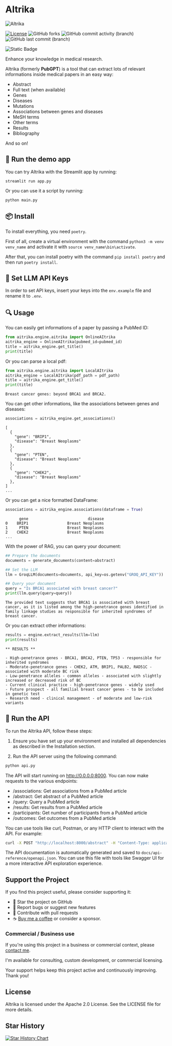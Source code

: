 # AItrika

![AItrika](images/logo.png)

[![License](https://img.shields.io/badge/License-Apache%202.0-orange.svg)](https://opensource.org/licenses/Apache-2.0)
![GitHub forks](https://img.shields.io/github/forks/dSupertramp/AItrika)
![GitHub commit activity (branch)](https://img.shields.io/github/commit-activity/t/dSupertramp/AItrika/main)
![GitHub last commit (branch)](https://img.shields.io/github/last-commit/dSupertramp/AItrika/main)

![Static Badge](https://img.shields.io/badge/medical-content?logo=syringe&logoColor=cyan&color=cyan)

Enhance your knowledge in medical research.

AItrika (formerly **PubGPT**) is a tool that can extract lots of relevant informations inside medical papers in an easy way:

- Abstract
- Full text (when available)
- Genes
- Diseases
- Mutations
- Associations between genes and diseases
- MeSH terms
- Other terms
- Results
- Bibliography

And so on!

## 🚀 Run the demo app

You can try AItrika with the Streamlit app by running:

```
streamlit run app.py
```

Or you can use it a script by running:

```
python main.py
```

## 📦 Install

To install everything, you need `poetry`.

First of all, create a virtual environment with the command `python3 -m venv venv_name` and activate it with `source venv_name\bin\activate`.

After that, you can install poetry with the command `pip install poetry` and then run `poetry install`.

## 🔑 Set LLM API Keys

In order to set API keys, insert your keys into the `env.example` file and rename it to `.env`.

## 🔍 Usage

You can easily get informations of a paper by passing a PubMed ID:

```python
from aitrika.engine.aitrika import OnlineAItrika
aitrika_engine = OnlineAItrika(pubmed_id=pubmed_id)
title = aitrika_engine.get_title()
print(title)
```

Or you can parse a local pdf:

```python
from aitrika.engine.aitrika import LocalAItrika
aitrika_engine = LocalAItrika(pdf_path = pdf_path)
title = aitrika_engine.get_title()
print(title)
```

```
Breast cancer genes: beyond BRCA1 and BRCA2.
```

You can get other informations, like the associations between genes and diseases:

```python
associations = aitrika_engine.get_associations()
```

```
[
  {
    "gene": "BRIP1",
    "disease": "Breast Neoplasms"
  },
  {
    "gene": "PTEN",
    "disease": "Breast Neoplasms"
  },
  {
    "gene": "CHEK2",
    "disease": "Breast Neoplasms"
  },
]
...
```

Or you can get a nice formatted DataFrame:

```python
associations = aitrika_engine.associations(dataframe = True)
```

```
      gene                          disease
0    BRIP1                 Breast Neoplasms
1     PTEN                 Breast Neoplasms
2    CHEK2                 Breast Neoplasms
...
```

With the power of RAG, you can query your document:

```python
## Prepare the documents
documents = generate_documents(content=abstract)

## Set the LLM
llm = GroqLLM(documents=documents, api_key=os.getenv("GROQ_API_KEY"))

## Query your document
query = "Is BRCA1 associated with breast cancer?"
print(llm.query(query=query))
```

```
The provided text suggests that BRCA1 is associated with breast cancer, as it is listed among the high-penetrance genes identified in family linkage studies as responsible for inherited syndromes of breast cancer.
```

Or you can extract other informations:

```python
results = engine.extract_results(llm=llm)
print(results)
```

```
** RESULTS **

- High-penetrance genes - BRCA1, BRCA2, PTEN, TP53 - responsible for inherited syndromes
- Moderate-penetrance genes - CHEK2, ATM, BRIP1, PALB2, RAD51C - associated with moderate BC risk
- Low-penetrance alleles - common alleles - associated with slightly increased or decreased risk of BC
- Current clinical practice - high-penetrance genes - widely used
- Future prospect - all familial breast cancer genes - to be included in genetic test
- Research need - clinical management - of moderate and low-risk variants
```

## 🚀 Run the API

To run the AItrika API, follow these steps:

1. Ensure you have set up your environment and installed all dependencies as described in the Installation section.

2. Run the API server using the following command:

```bash
python api.py
```

The API will start running on http://0.0.0.0:8000. You can now make requests to the various endpoints:

- /associations: Get associations from a PubMed article
- /abstract: Get abstract of a PubMed article
- /query: Query a PubMed article
- /results: Get results from a PubMed article
- /participants: Get number of participants from a PubMed article
- /outcomes: Get outcomes from a PubMed article

You can use tools like curl, Postman, or any HTTP client to interact with the API. For example:

```bash
curl -X POST "http://localhost:8000/abstract" -H "Content-Type: application/json" -d '{"pubmed_id": 12345678}'
```

The API documentation is automatically generated and saved to <code>docs/api-reference/openapi.json</code>.
You can use this file with tools like Swagger UI for a more interactive API exploration experience.

## Support the Project

If you find this project useful, please consider supporting it:

- 🌟 Star the project on GitHub
- 🐛 Report bugs or suggest new features
- 🤝 Contribute with pull requests
- ☕️ [Buy me a coffee](https://www.buymeacoffee.com/dsupertramp) or consider a sponsor.

### Commercial / Business use

If you're using this project in a business or commercial context, please [contact me](salvatoredanilopalumbo@gmail.com).

I'm available for consulting, custom development, or commercial licensing.

Your support helps keep this project active and continuously improving. Thank you!

## License

AItrika is licensed under the Apache 2.0 License. See the LICENSE file for more details.

## Star History

[![Star History Chart](https://api.star-history.com/svg?repos=dSupertramp/AItrika&type=Date)](https://star-history.com/#dSupertramp/AItrika&Date)
